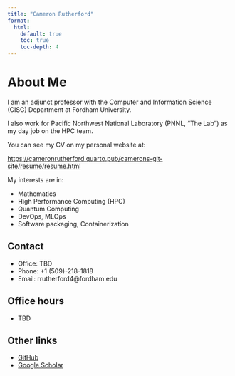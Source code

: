 ```yaml
---
title: "Cameron Rutherford"
format:
  html:
    default: true
    toc: true
    toc-depth: 4
---
```


# About Me

I am an adjunct professor with the Computer and Information Science (CISC) Department at Fordham University.

I also work for Pacific Northwest National Laboratory (PNNL, "The Lab") as my day job on the HPC team.

You can see my CV on my personal website at:

[https://cameronrutherford.quarto.pub/camerons-git-site/resume/resume.html](https://cameronrutherford.quarto.pub/camerons-git-site/resume/resume.html)

My interests are in:

- Mathematics
- High Performance Computing (HPC)
- Quantum Computing
- DevOps, MLOps
- Software packaging, Containerization

## Contact

- Office: TBD
- Phone: +1 (509)-218-1818
- Email: rrutherford4@fordham.edu

## Office hours

- TBD

## Other links

- [GitHub](https://github.com/cameronrutherford)
- [Google Scholar](https://scholar.google.com/citations?user=3GFqQGoAAAAJ&hl=en&oi=sra)

